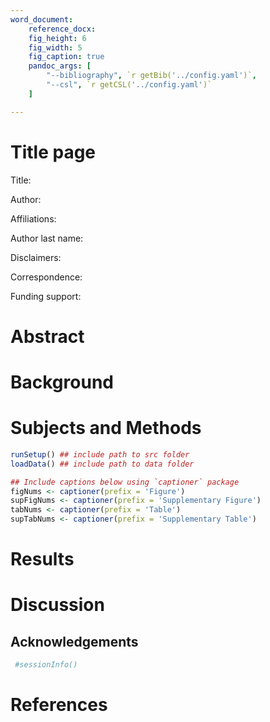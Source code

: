 ```yaml
---
word_document:
    reference_docx:
    fig_height: 6
    fig_width: 5
    fig_caption: true
    pandoc_args: [
        "--bibliography", `r getBib('../config.yaml')`,
        "--csl", `r getCSL('../config.yaml')`
    ]

---
```


# Title page #

Title:

Author:

Affiliations:

Author last name:

Disclaimers:

Correspondence:

Funding support:

# Abstract #

# Background #

# Subjects and Methods #

<!--
## Load data ##
-->

```r

runSetup() ## include path to src folder
loadData() ## include path to data folder

## Include captions below using `captioner` package
figNums <- captioner(prefix = 'Figure')
supFigNums <- captioner(prefix = 'Supplementary Figure')
tabNums <- captioner(prefix = 'Table')
supTabNums <- captioner(prefix = 'Supplementary Table')

```

# Results #

# Discussion #

## Acknowledgements ##

<!--
# Session info #
-->

```r

 #sessionInfo()

```

# References #

